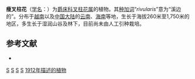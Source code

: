 {{Speciesbox
| genus = Staurogyne
| species = rivularis
| authority = Merr., 1912
}}

'''瘦叉柱花'''（[[学名|学名]]：{{lang|la|''Staurogyne rivularis''}}）为[[爵床科|爵床科]][[叉柱花属|叉柱花属]]的植物。其[[种加词|种加词]]“''rivularis''”意为“溪边的”。分布于[[越南|越南]]以及[[中国大陆|中国大陆]]的[[云南|云南]]、[[海南|海南]]等地，生长于海拔260米至1,750米的地区，多生长于湿润山谷及林下，目前尚未由人工引种栽培。

== 参考文献 ==
<div class="references-small">
* {{cite web| url =http://www.bioinfo.cn/db05/KmzwSpecies.php?action=view&id=146| title =瘦叉柱花| work =《中国高等植物数据库全库》| publisher =中国科学院微生物研究所| author =昆明植物研究所| accessdate =2009-02-20| deadurl =yes| archiveurl =https://web.archive.org/web/20160305042503/http://www.bioinfo.cn/db05/KmzwSpecies.php?action=view&id=146| archivedate =2016-03-05}}
</div>
{{Taxonbar|from=Q15224880}}

[[Category:叉柱花属|S]]
[[Category:云南植物|S]]
[[Category:海南植物|S]]
[[Category:越南植物|S]]
[[Category:_1912年描述的植物|1912年描述的植物]]